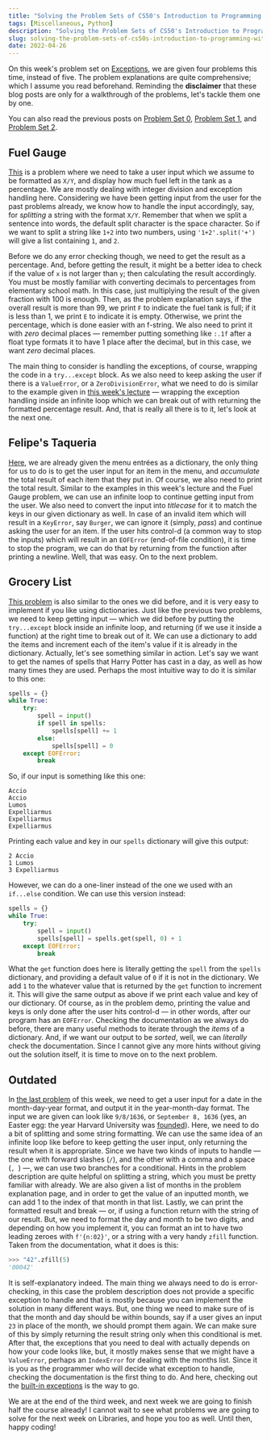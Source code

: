 ```yaml
---
title: "Solving the Problem Sets of CS50's Introduction to Programming with Python — One at a Time: Problem Set 3"
tags: [Miscellaneous, Python]
description: "Solving the Problem Sets of CS50's Introduction to Programming with Python — One at a Time: Problem Set 3"
slug: solving-the-problem-sets-of-cs50s-introduction-to-programming-with-python-problem-set-3
date: 2022-04-26
---
```


On this week's problem set on [Exceptions](https://cs50.harvard.edu/python/2022/psets/3/), we are given four problems this time, instead of five. The problem explanations are quite comprehensive; which I assume you read beforehand. Reminding the **disclaimer** that these blog posts are only for a walkthrough of the problems, let's tackle them one by one.

You can also read the previous posts on [Problem Set 0](https://rivea0.github.io/blog/solving-the-problem-sets-of-cs50s-introduction-to-programming-with-python-problem-set-0/), [Problem Set 1](https://rivea0.github.io/blog/solving-the-problem-sets-of-cs50s-introduction-to-programming-with-python-problem-set-1/), and [Problem Set 2](https://rivea0.github.io/blog/solving-the-problem-sets-of-cs50s-introduction-to-programming-with-python-problem-set-2/). 

## Fuel Gauge
[This](https://cs50.harvard.edu/python/2022/psets/3/fuel/) is a problem where we need to take a user input which we assume to be formatted as `X/Y`, and display how much fuel left in the tank as a percentage. We are mostly dealing with integer division and exception handling here. Considering we have been getting input from the user for the past problems already, we know how to handle the input accordingly, say, for _splitting_ a string with the format `X/Y`. Remember that when we split a sentence into words, the default split character is the space character. So if we want to split a string like `1+2` into two numbers, using `'1+2'.split('+')` will give a list containing `1`, and `2`.

Before we do any error checking though, we need to get the result as a percentage. And, before getting the result, it might be a better idea to check if the value of `x` is not larger than `y`; then calculating the result accordingly. You must be mostly familiar with converting decimals to percentages from elementary school math. In this case, just multiplying the result of the given fraction with 100 is enough. Then, as the problem explanation says, if the overall result is more than 99, we print `F` to indicate the fuel tank is full; if it is less than 1, we print `E` to indicate it is empty. Otherwise, we print the percentage, which is done easier with an f-string. We also need to print it with _zero_ decimal places — remember putting something like `:.1f` after a float type formats it to have 1 place after the decimal, but in this case, we want _zero_ decimal places.

The main thing to consider is handling the exceptions, of course, wrapping the code in a `try...except` block. As we also need to keep asking the user if there is a `ValueError`, or a `ZeroDivisionError`, what we need to do is similar to the example given in [this week's lecture](https://cs50.harvard.edu/python/2022/weeks/3/) — wrapping the exception handling inside an infinite loop which we can break out of with returning the formatted percentage result. And, that is really all there is to it, let's look at the next one.

## Felipe's Taqueria
[Here](https://cs50.harvard.edu/python/2022/psets/3/taqueria/), we are already given the menu entrées as a dictionary, the only thing for us to do is to get the user input for an item in the menu, and _accumulate_ the total result of each item that they put in. Of course, we also need to print the total result. Similar to the examples in this week's lecture and the Fuel Gauge problem, we can use an infinite loop to continue getting input from the user. We also need to convert the input into _titlecase_ for it to match the keys in our given dictionary as well. In case of an invalid item which will result in a `KeyError`, say `Burger`, we can ignore it (simply, _pass_) and continue asking the user for an item. If the user hits control-d (a common way to stop the inputs) which will result in an `EOFError` (end-of-file condition), it is time to stop the program, we can do that by returning from the function after printing a newline.
Well, that was easy. On to the next problem.

## Grocery List
[This problem](https://cs50.harvard.edu/python/2022/psets/3/grocery/) is also similar to the ones we did before, and it is very easy to implement if you like using dictionaries. Just like the previous two problems, we need to keep getting input — which we did before by putting the `try...except` block inside an infinite loop, and returning (if we use it inside a function) at the right time to break out of it. We can use a dictionary to add the items and increment each of the item's value if it is already in the dictionary. Actually, let's see something similar in action. Let's say we want to get the names of spells that Harry Potter has cast in a day, as well as how many times they are used. Perhaps the most intuitive way to do it is similar to this one:

```python
spells = {}
while True:
    try:
        spell = input()
        if spell in spells:
            spells[spell] += 1
        else:
            spells[spell] = 0
    except EOFError:
        break
```

So, if our input is something like this one:

```
Accio
Accio
Lumos
Expelliarmus
Expelliarmus
Expelliarmus
```

Printing each value and key in our `spells` dictionary will give this output:

```
2 Accio
1 Lumos
3 Expelliarmus
```

However, we can do a one-liner instead of the one we used with an `if...else` condition. We can use this version instead:

```python
spells = {}
while True:
    try:
        spell = input()
        spells[spell] = spells.get(spell, 0) + 1
    except EOFError:
        break
```

What the `get` function does here is literally getting the `spell` from the `spells` dictionary, and providing a default value of `0` if it is not in the dictionary. We add `1` to the whatever value that is returned by the `get` function to increment it. This will give the same output as above if we print each value and key of our dictionary. 
Of course, as in the problem demo, printing the value and keys is only done after the user hits control-d — in other words, after our program has an `EOFError`. Checking the documentation as we always do before, there are many useful methods to iterate through the _items_ of a dictionary. And, if we want our output to be _sorted_, well, we can _literally_ check the documentation. Since I cannot give any more hints without giving out the solution itself, it is time to move on to the next problem.

## Outdated
In [the last problem](https://cs50.harvard.edu/python/2022/psets/3/outdated/) of this week, we need to get a user input for a date in the month-day-year format, and output it in the year-month-day format. The input we are given can look like `9/8/1636`, or `September 8, 1636` (yes, an Easter egg: the year Harvard University was [founded](https://www.harvard.edu/about/history/)). Here, we need to do a bit of splitting and some string formatting. We can use the same idea of an infinite loop like before to keep getting the user input, only returning the result when it is appropriate. Since we have two kinds of inputs to handle — the one with forward slashes (`/`), and the other with a comma and a space (`, `) —, we can use two branches for a conditional. Hints in the problem description are quite helpful on splitting a string, which you must be pretty familiar with already. We are also given a list of months in the problem explanation page, and in order to get the value of an inputted month, we can add 1 to the index of that month in that list. Lastly, we can print the formatted result and break — or, if using a function return with the string of our result. But, we need to format the day and month to be two digits, and depending on how you implement it, you can format an int to have two leading zeroes with `f'{n:02}'`, or a string with a very handy `zfill` function. Taken from the documentation, what it does is this:

```python
>>> "42".zfill(5)
'00042'
```

It is self-explanatory indeed. The main thing we always need to do is error-checking, in this case the problem description does not provide a specific exception to handle and that is mostly because you can implement the solution in many different ways. But, one thing we need to make sure of is that the month and day should be within bounds, say if a user gives an input `23` in place of the month, we should prompt them again. We can make sure of this by simply returning the result string only when this conditional is met. After that, the exceptions that you need to deal with actually depends on how your code looks like, but, it mostly makes sense that we might have a `ValueError`, perhaps an `IndexError` for dealing with the months list. Since it is you as the programmer who will decide what exception to handle, checking the documentation is the first thing to do. And here, checking out the [built-in exceptions](https://docs.python.org/3/library/exceptions.html) is the way to go.

We are at the end of the third week, and next week we are going to finish half the course already! I cannot wait to see what problems we are going to solve for the next week on Libraries, and hope you too as well. Until then, happy coding!